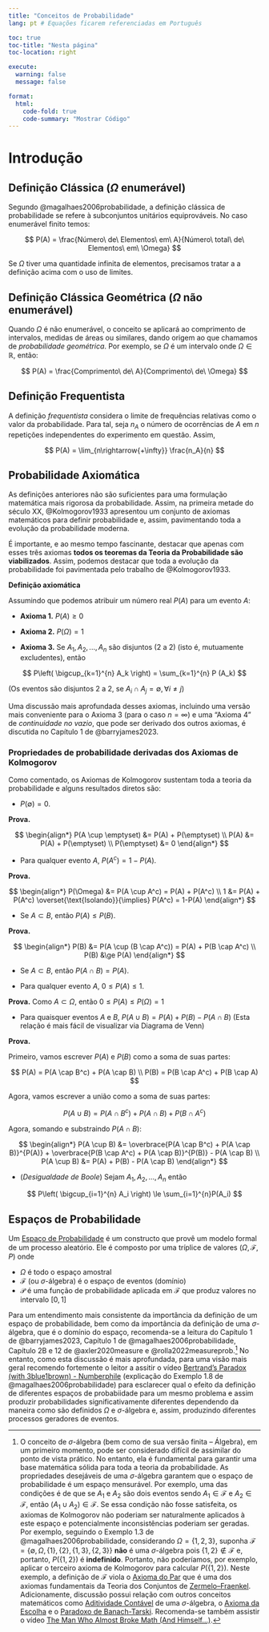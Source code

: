 ```yaml
---
title: "Conceitos de Probabilidade"
lang: pt # Equações ficarem referenciadas em Português

toc: true
toc-title: "Nesta página"
toc-location: right

execute: 
  warning: false
  message: false

format:
  html:
    code-fold: true
    code-summary: "Mostrar Código"
---
```


# Introdução

## Definição Clássica ($\Omega$ enumerável)

Segundo @magalhaes2006probabilidade, a definição clássica de probabilidade se refere à subconjuntos unitários equiprováveis. No caso enumerável finito temos:

$$
P(A) = \frac{Número\ de\ Elementos\ em\ A}{Número\ total\ de\ Elementos\ em\ \Omega}
$$

Se $\Omega$ tiver uma quantidade infinita de elementos, precisamos tratar a a definição acima com o uso de limites.

## Definição Clássica Geométrica ($\Omega$ não enumerável)

Quando $\Omega$ é não enumerável, o conceito se aplicará ao comprimento de intervalos, medidas de áreas ou similares, dando origem ao que chamamos de *probabilidade geométrica*. Por exemplo, se $\Omega$ é um intervalo onde $\Omega \in \mathbb{R}$, então:

$$
P(A) = \frac{Comprimento\ de\ A}{Comprimento\ de\ \Omega}
$$

## Definição Frequentista

A definição *frequentista* considera o limite de frequências relativas como o valor da probabilidade. Para tal, seja $n_{A}$ o número de ocorrências de $A$ em $n$ repetições independentes do experimento em questão. Assim,

$$
P(A) = \lim_{n\rightarrow{+\infty}} \frac{n_A}{n}
$$

## Probabilidade Axiomática

As definições anteriores não são suficientes para uma formulação matemática mais rigorosa da probabilidade. Assim, na primeira metade do século XX, @Kolmogorov1933 apresentou um conjunto de axiomas matemáticos para definir probabilidade e, assim, pavimentando toda a evolução da probabilidade moderna.

É importante, e ao mesmo tempo fascinante, destacar que apenas com esses três axiomas **todos os teoremas da Teoria da Probabilidade são viabilizados**. Assim, podemos destacar que toda a evolução da probabilidade foi pavimentada pelo trabalho de @Kolmogorov1933.

**Definição axiomática**

Assumindo que podemos atribuir um número real $P(A)$ para um evento $A$:

-   **Axioma 1.** $P(A) \ge 0$

-   **Axioma 2.** $P(\Omega) = 1$

-   **Axioma 3.** Se $A_1, A_2, ..., A_n$ são disjuntos (2 a 2) (isto é, mutuamente excludentes), então

$$
P\left( \bigcup_{k=1}^{n} A_k \right) = \sum_{k=1}^{n} P (A_k) 
$$

(Os eventos são disjuntos 2 a 2, se $A_i \cap A_j = \emptyset, \forall i \ne j$)

Uma discussão mais aprofundada desses axiomas, incluindo uma versão mais conveniente para o Axioma 3 (para o caso $n = \infty$) e uma "Axioma 4" de *continuidade no vazio*, que pode ser derivado dos outros axiomas, é discutida no Capítulo 1 de @barryjames2023.

### Propriedades de probabilidade derivadas dos Axiomas de Kolmogorov

Como comentado, os Axiomas de Kolmogorov sustentam toda a teoria da probabilidade e alguns resultados diretos são:

-   $P(\emptyset) = 0$.

**Prova.**

$$
\begin{align*}
P(A \cup \emptyset) &= P(A) + P(\emptyset) \\
P(A) &= P(A) + P(\emptyset) \\
P(\emptyset) &= 0
\end{align*}
$$

-   Para qualquer evento $A$, $P(A^c) = 1-P(A)$.

**Prova.**

$$
\begin{align*}
P(\Omega) &= P(A \cup A^c) = P(A) + P(A^c) \\
1 &= P(A) + P(A^c) \overset{\text{Isolando}}{\implies} P(A^c) = 1-P(A)
\end{align*}
$$

-   Se $A \subset B$, então $P(A) \le P(B)$.

**Prova.**

$$
\begin{align*}
P(B) &= P(A \cup (B \cap A^c)) = P(A) + P(B \cap A^c) \\
P(B) &\ge P(A)
\end{align*}
$$

-   Se $A \subset B$, então $P(A \cap B) = P(A)$.

-   Para qualquer evento $A$, $0 \le P(A) \le 1$.

**Prova.** Como $A \subset \Omega$, então $0 \le P(A) \le P(\Omega) = 1$

-   Para quaisquer eventos $A$ e $B$, $P(A \cup B) = P(A) + P(B) - P(A \cap B)$ (Esta relação é mais fácil de visualizar via Diagrama de Venn)

**Prova.**

Primeiro, vamos escrever $P(A)$ e $P(B)$ como a soma de suas partes:

$$
P(A) = P(A \cap B^c) + P(A \cap B) \\
P(B) = P(B \cap A^c) + P(B \cap A)
$$

Agora, vamos escrever a união como a soma de suas partes:

$$
P(A \cup B) = P(A \cap B^c) + P(A \cap B) + P(B \cap A^c) 
$$

Agora, somando e substraindo $P(A \cap B)$:

$$
\begin{align*}
P(A \cup B) &= \overbrace{P(A \cap B^c) + P(A \cap B)}^{P(A)} + \overbrace{P(B \cap A^c) + P(A \cap B)}^{P(B)} - P(A \cap B) \\
P(A \cup B) &= P(A) + P(B) - P(A \cap B)
\end{align*}
$$

-   (*Desigualdade de Boole*) Sejam $A_1, A_2, ..., A_n$ então

$$
P\left( \bigcup_{i=1}^{n} A_i  \right) \le \sum_{i=1}^{n}P(A_i)
$$

## Espaços de Probabilidade

Um [Espaço de Probabilidade](https://en.wikipedia.org/wiki/Probability_space) é um constructo que provê um modelo formal de um processo aleatório. Ele é composto por uma tríplice de valores $(\Omega, \mathcal{F}, P)$ onde

-   $\Omega$ é todo o espaço amostral
-   $\mathcal{F}$ (ou $\sigma$-álgebra) é o espaço de eventos (domínio)
-   $\mathcal{P}$ é uma função de probabilidade aplicada em $\mathcal{F}$ que produz valores no intervalo $[0,1]$

Para um entendimento mais consistente da importância da definição de um espaço de probabilidade, bem como da importância da definição de uma $\sigma$-álgebra, que é o domínio do espaço, recomenda-se a leitura do Capítulo 1 de @barryjames2023, Capítulo 1 de @magalhaes2006probabilidade, Capítulo 2B e 12 de @axler2020measure e @rolla2022measureprob.[^1] No entanto, como esta discussão é mais aprofundada, para uma visão mais geral recomendo fortemente o leitor a assitir o vídeo [Bertrand's Paradox (with 3blue1brown) - Numberphile](https://www.youtube.com/watch?v=mZBwsm6B280) (explicação do Exemplo 1.8 de @magalhaes2006probabilidade) para esclarecer qual o efeito da definição de diferentes espaços de probabiidade para um mesmo problema e assim produzir probabilidades significativamente diferentes dependendo da maneira como são definidos $\Omega$ e $\sigma$-álgebra e, assim, produzindo diferentes processos geradores de eventos.

[^1]: O conceito de $\sigma$-álgebra (bem como de sua versão finita – Álgebra), em um primeiro momento, pode ser considerado difícil de assimilar do ponto de vista prático. No entanto, ela é fundamental para garantir uma base matemática sólida para toda a teoria da probabilidade. As propriedades desejáveis de uma $\sigma$-álgebra garantem que o espaço de probabilidade é um espaço mensurável. Por exemplo, uma das condições é de que se $A_1$ e $A_2$ são dois eventos sendo $A_1 \in \mathcal{F}$ e $A_2 \in \mathcal{F}$, então $(A_1 \cup A_2) \in \mathcal{F}$. Se essa condição não fosse satisfeita, os axiomas de Kolmogorov não poderiam ser naturalmente aplicados à este espaço e potencialmente inconsistências poderiam ser geradas. Por exemplo, seguindo o Exemplo 1.3 de @magalhaes2006probabilidade, considerando $\Omega = \{1, 2, 3\}$, suponha $\mathcal{F} = \{ \emptyset, \Omega, \{1\}, \{2\}, \{1,3\}, \{2,3\} \}$ **não** é uma $\sigma$-álgebra pois $\{1, 2\} \notin \mathcal{F}$ e, portanto, $P(\{1, 2\})$ é **indefinido**. Portanto, não poderíamos, por exemplo, aplicar o terceiro axioma de Kolmogorov para calcular $P(\{1, 2\})$. Neste exemplo, a definição de $\mathcal{F}$ viola o [Axioma do Par](https://en.wikipedia.org/wiki/Axiom_of_pairing) que é uma dos axiomas fundamentais da Teoria dos Conjuntos de [Zermelo–Fraenkel](https://en.wikipedia.org/wiki/Zermelo%E2%80%93Fraenkel_set_theory). Adicionamente, discussão possui relação com outros conceitos matemáticos como [Aditividade Contável](https://en.wikipedia.org/wiki/Sigma-additive_set_function) de uma $\sigma$-álgebra, o [Axioma da Escolha](https://pt.wikipedia.org/wiki/Axioma_da_escolha) e o [Paradoxo de Banach-Tarski](https://en.wikipedia.org/wiki/Banach%E2%80%93Tarski_paradox). Recomenda-se também assistir o vídeo [The Man Who Almost Broke Math (And Himself...)](https://www.youtube.com/watch?v=_cr46G2K5Fo&t=1178s).
